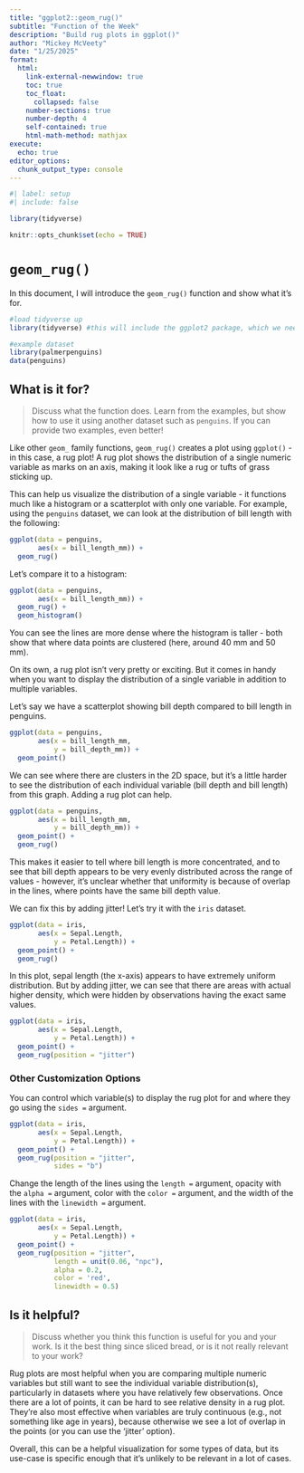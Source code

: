 ```yaml
---
title: "ggplot2::geom_rug()"
subtitle: "Function of the Week"
description: "Build rug plots in ggplot()"
author: "Mickey McVeety"
date: "1/25/2025"
format: 
  html:
    link-external-newwindow: true
    toc: true
    toc_float:
      collapsed: false
    number-sections: true
    number-depth: 4
    self-contained: true
    html-math-method: mathjax
execute:
  echo: true
editor_options: 
  chunk_output_type: console
---
```



```r

#| label: setup
#| include: false

library(tidyverse)

knitr::opts_chunk$set(echo = TRUE)
```


# `geom_rug()`

In this document, I will introduce the `geom_rug()` function and show what it's for.

```r
#load tidyverse up
library(tidyverse) #this will include the ggplot2 package, which we need!

#example dataset
library(palmerpenguins)
data(penguins)
```

## What is it for?

> Discuss what the function does. Learn from the examples, but show how to use it using another dataset such as `penguins`. If you can provide two examples, even better!

Like other `geom_` family functions, `geom_rug()` creates a plot using `ggplot()` - in this case, a rug plot! A rug plot shows the distribution of a single numeric variable as marks on an axis, making it look like a rug or tufts of grass sticking up. 

This can help us visualize the distribution of a single variable - it functions much like a histogram or a scatterplot with only one variable. For example, using the `penguins` dataset, we can look at the distribution of bill length with the following:

```r
ggplot(data = penguins, 
       aes(x = bill_length_mm)) + 
  geom_rug()
```

Let's compare it to a histogram:

```r
ggplot(data = penguins, 
       aes(x = bill_length_mm)) + 
  geom_rug() + 
  geom_histogram()
```

You can see the lines are more dense where the histogram is taller - both show that where data points are clustered (here, around 40 mm and 50 mm).

On its own, a rug plot isn't very pretty or exciting. But it comes in handy when you want to display the distribution of a single variable in addition to multiple variables. 

Let's say we have a scatterplot showing bill depth compared to bill length in penguins. 

```r
ggplot(data = penguins, 
       aes(x = bill_length_mm,
           y = bill_depth_mm)) + 
  geom_point()
```

We can see where there are clusters in the 2D space, but it's a little harder to see the distribution of each individual variable (bill depth and bill length) from this graph. Adding a rug plot can help.

```r
ggplot(data = penguins, 
       aes(x = bill_length_mm,
           y = bill_depth_mm)) + 
  geom_point() + 
  geom_rug()
```

This makes it easier to tell where bill length is more concentrated, and to see that bill depth appears to be very evenly distributed across the range of values - however, it's unclear whether that uniformity is because of overlap in the lines, where points have the same bill depth value. 

We can fix this by adding jitter! Let's try it with the `iris` dataset. 

```r
ggplot(data = iris, 
       aes(x = Sepal.Length,
           y = Petal.Length)) + 
  geom_point() + 
  geom_rug()
```

In this plot, sepal length (the x-axis) appears to have extremely uniform distribution. But by adding jitter, we can see that there are areas with actual higher density, which were hidden by observations having the exact same values. 

```r
ggplot(data = iris, 
       aes(x = Sepal.Length,
           y = Petal.Length)) + 
  geom_point() + 
  geom_rug(position = "jitter")
```


### Other Customization Options

You can control which variable(s) to display the rug plot for and where they go using the `sides = ` argument.  
```r
ggplot(data = iris, 
       aes(x = Sepal.Length,
           y = Petal.Length)) + 
  geom_point() + 
  geom_rug(position = "jitter", 
           sides = "b")
```

Change the length of the lines using the `length = ` argument, opacity with the `alpha = ` argument, color with the `color = ` argument, and the width of the lines with the `linewidth = ` argument. 
```r
ggplot(data = iris, 
       aes(x = Sepal.Length,
           y = Petal.Length)) + 
  geom_point() + 
  geom_rug(position = "jitter", 
           length = unit(0.06, "npc"),
           alpha = 0.2, 
           color = 'red', 
           linewidth = 0.5)
```


## Is it helpful?

> Discuss whether you think this function is useful for you and your work. Is it the best thing since sliced bread, or is it not really relevant to your work?

Rug plots are most helpful when you are comparing multiple numeric variables but still want to see the individual variable distribution(s), particularly in datasets where you have relatively few observations. Once there are a lot of points, it can be hard to see relative density in a rug plot. They're also most effective when variables are truly continuous (e.g., not something like age in years), because otherwise we see a lot of overlap in the points (or you can use the 'jitter' option).

Overall, this can be a helpful visualization for some types of data, but its use-case is specific enough that it's unlikely to be relevant in a lot of cases. 
